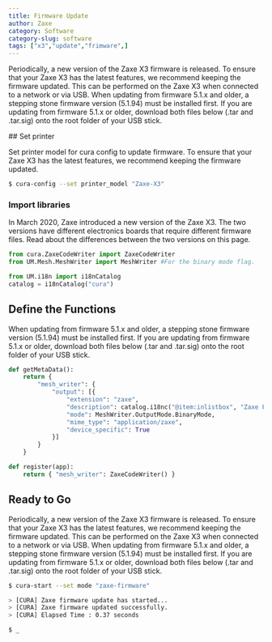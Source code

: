 ```yaml
---
title: Firmware Update
author: Zaxe
category: Software
category-slug: software
tags: ["x3","update","frimware",]
---
```



Periodically, a new version of the Zaxe X3 firmware is released. To ensure that your Zaxe X3 has the latest features,
we recommend keeping the firmware updated. This can be performed on the Zaxe X3 when connected to a network or via USB.
When updating from firmware 5.1.x and older, a stepping stone firmware version (5.1.94) must be installed first.
If you are updating from firmware 5.1.x or older, download both files below (.tar and .tar.sig) onto the root folder of your USB stick.

<ColumnCode>
## Set printer

Set printer model for cura config to update firmware. To ensure that your Zaxe X3 has the latest features,
we recommend keeping the firmware updated.

```bash
$ cura-config --set printer_model "Zaxe-X3"
```

</ColumnCode>

<ColumnCode>

### Import libraries

In March 2020, Zaxe introduced a new version of the Zaxe X3. The two versions have different
electronics boards that require different firmware files. Read about the differences between the two versions on this page.

```py
from cura.ZaxeCodeWriter import ZaxeCodeWriter
from UM.Mesh.MeshWriter import MeshWriter #For the binary mode flag.

from UM.i18n import i18nCatalog
catalog = i18nCatalog("cura")
```
</ColumnCode>

<ColumnCode>

## Define the Functions

When updating from firmware 5.1.x and older, a stepping stone firmware version (5.1.94) must be installed first.
If you are updating from firmware 5.1.x or older, download both files below (.tar and .tar.sig) onto the root folder of your USB stick.

```py
def getMetaData():
    return {
        "mesh_writer": {
            "output": [{
                "extension": "zaxe",
                "description": catalog.i18nc("@item:inlistbox", "Zaxe File"),
                "mode": MeshWriter.OutputMode.BinaryMode,
                "mime_type": "application/zaxe",
                "device_specific": True
            }]
        }
    }

def register(app):
    return { "mesh_writer": ZaxeCodeWriter() }
```
</ColumnCode>

<FullCode>

## Ready to Go

Periodically, a new version of the Zaxe X3 firmware is released. To ensure that your Zaxe X3 has the latest features,
we recommend keeping the firmware updated. This can be performed on the Zaxe X3 when connected to a network or via USB.
When updating from firmware 5.1.x and older, a stepping stone firmware version (5.1.94) must be installed first.
If you are updating from firmware 5.1.x or older, download both files below (.tar and .tar.sig) onto the root folder of your USB stick.

```bash
$ cura-start --set mode "zaxe-firmware"

> [CURA] Zaxe firmware update has started...
> [CURA] Zaxe firmware updated successfully.
> [CURA] Elapsed Time : 0.37 seconds

$ _
```
</FullCode>